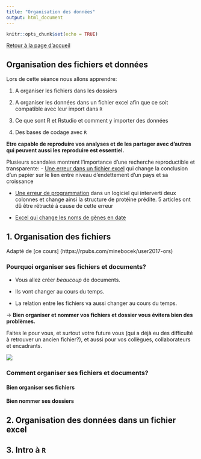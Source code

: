 ```yaml
---
title: "Organisation des données"
output: html_document
---
```


```r
knitr::opts_chunk$set(echo = TRUE)
```

[Retour à la page d'accueil](https://scortijo.github.io/2021_L3_R/)

## Organisation des fichiers et données


Lors de cette séance nous allons apprendre:

1. A organiser les fichiers dans les dossiers

2. A organiser les données dans un fichier excel afin que ce soit compatible avec leur import dans ``R``

3. Ce que sont R et Rstudio et comment y importer des données

4. Des bases de codage avec ``R`` 


**Etre capable de reproduire vos analyses et de les partager avec d'autres qui peuvent aussi les reproduire est essentiel.** 

Plusieurs scandales montrent l'importance d'une recherche reproductible et transparente:
- [Une erreur dans un fichier excel](https://en.wikipedia.org/wiki/Growth_in_a_Time_of_Debt) qui change la conclusion d'un papier sur le lien entre niveau d'endettement d'un pays et sa croissance 

- [Une erreur de programmation](https://people.ligo-wa.caltech.edu/~michael.landry/calibration/S5/getsignright.pdf) dans un logiciel qui interverti deux colonnes et change ainsi la structure de protéine prédite. 5 articles ont dû être rétracté à cause de cette erreur

- [Excel qui change les noms de gènes en date](https://genomebiology.biomedcentral.com/articles/10.1186/s13059-016-1044-7)


## 1. Organisation des fichiers

Adapté de [ce cours] (https://rpubs.com/minebocek/user2017-ors)


### Pourquoi organiser ses fichiers et documents?

- Vous allez créer *beaucoup* de documents. 

- Ils vont changer au cours du temps.

- La relation entre les fichiers va aussi changer au cours du temps.

-> **Bien organiser et nommer vos fichiers et dossier vous évitera bien des problèmes.** 

Faites le pour vous, et surtout votre future vous (qui a déjà eu des difficulté à retrouver un ancien fichier?), et aussi pour vos collègues, collaborateurs et encadrants.

![](https://imgs.xkcd.com/comics/documents.png )




### Comment organiser ses fichiers et documents?

#### Bien organiser ses fichiers






#### Bien nommer ses dossiers

## 2. Organisation des données dans un fichier excel







## 3. Intro à ``R``





